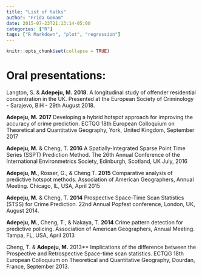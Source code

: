 ```yaml
---
title: "List of talks"
author: "Frida Gomam"
date: 2015-07-23T21:13:14-05:00
categories: ["R"]
tags: ["R Markdown", "plot", "regression"]
---
```


```r
knitr::opts_chunk$set(collapse = TRUE)
```

# Oral presentations:

Langton, S. & **Adepeju, M.** **2018**. A longitudinal study of offender residential concentration in the UK. Presented at the European Society of Criminology - Sarajevo, BiH - 29th August 2018.

**Adepeju, M.** **2017** Developing a hybrid hotspot approach for improving the accuracy of crime prediction. ECTQG 18th European Colloquium on Theoretical and Quantitative Geography, York, United Kingdom, September 2017	

**Adepeju, M.** & Cheng, T. **2016** A Spatially-Integrated Sparse Point Time Series (SSPT) Prediction Method. The 26th Annual Conference of the International Environmetrics Society, Edinburgh, Scotland, UK July, 2016 

**Adepeju, M.**, Rosser, G., & Cheng T. **2015** Comparative analysis of predictive hotspot methods. Association of American Geographers, Annual Meeting. Chicago, IL, USA, April 2015 

**Adepeju, M.** & Cheng, T. **2014** Prospective Space-Time Scan Statistics (STSS) for Crime Prediction. 22nd Annual Popfest conference, London, UK, August 2014.  

**Adepeju, M.**, Cheng, T., & Nakaya, T. **2014** Crime pattern detection for predictive policing. Association of American Geographers, Annual Meeting. Tampa, FL, USA, April 2013 

Cheng, T. & **Adepeju, M.** 2013** Implications of the difference between the Prospective and Retrospective Space-time scan statistics. ECTQG 18th European Colloquium on Theoretical and Quantitative Geography, Dourdan, France, September 2013.
